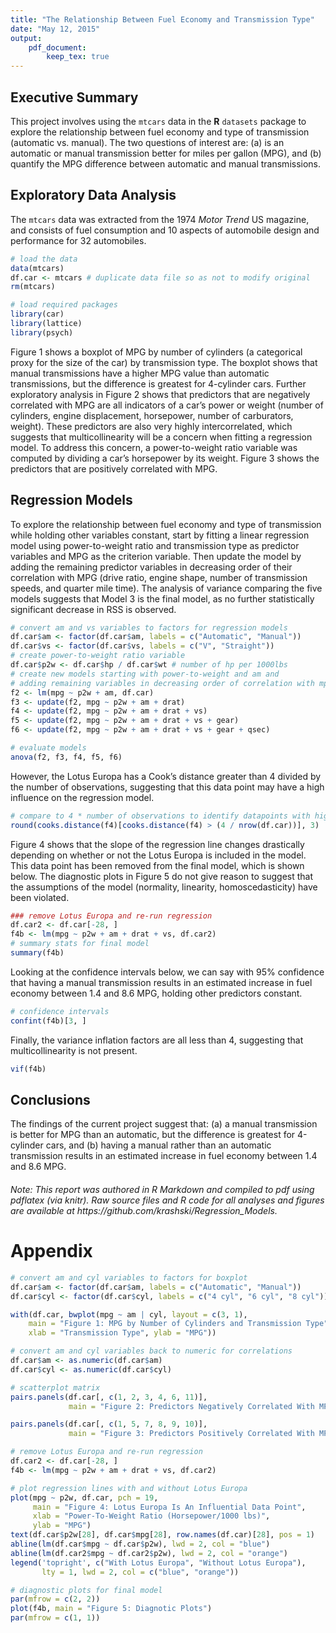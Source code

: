 ```yaml
---
title: "The Relationship Between Fuel Economy and Transmission Type"
date: "May 12, 2015"
output: 
    pdf_document:
        keep_tex: true
---
```

## Executive Summary
This project involves using the `mtcars` data in the **R** `datasets` package to explore the relationship between fuel economy and type of transmission (automatic vs. manual). The two questions of interest are: (a) is an automatic or manual transmission better for miles per gallon (MPG), and (b) quantify the MPG difference between automatic and manual transmissions.

## Exploratory Data Analysis
The `mtcars` data was extracted from the 1974 *Motor Trend* US magazine, and consists of fuel consumption and 10 aspects of automobile design and performance for 32 automobiles. 
```r
# load the data
data(mtcars)
df.car <- mtcars # duplicate data file so as not to modify original
rm(mtcars)

# load required packages
library(car)
library(lattice)
library(psych)
```
Figure 1 shows a boxplot of MPG by number of cylinders (a categorical proxy for the size of the car) by transmission type. The boxplot shows that manual transmissions have a higher MPG value than automatic transmissions, but the difference is greatest for 4-cylinder cars. 
Further exploratory analysis in Figure 2 shows that predictors that are negatively correlated with MPG are all indicators of a car's power or weight (number of cylinders, engine displacement, horsepower, number of carburators, weight). These predictors are also very highly intercorrelated, which suggests that multicollinearity will be a concern when fitting a regression model. To address this concern, a power-to-weight ratio variable was computed by dividing a car's horsepower by its weight. Figure 3 shows the predictors that are positively correlated with MPG.

## Regression Models
To explore the relationship between fuel economy and type of transmission while holding other variables constant, start by fitting a linear regression model using power-to-weight ratio and transmission type as predictor variables and MPG as the criterion variable. Then update the model by adding the remaining predictor variables in decreasing order of their correlation with MPG (drive ratio, engine shape, number of transmission speeds, and quarter mile time). The analysis of variance comparing the five models suggests that Model 3 is the final model, as no further statistically significant decrease in RSS is observed.
```r
# convert am and vs variables to factors for regression models
df.car$am <- factor(df.car$am, labels = c("Automatic", "Manual"))
df.car$vs <- factor(df.car$vs, labels = c("V", "Straight"))
# create power-to-weight ratio variable
df.car$p2w <- df.car$hp / df.car$wt # number of hp per 1000lbs
# create new models starting with power-to-weight and am and 
# adding remaining variables in decreasing order of correlation with mpg
f2 <- lm(mpg ~ p2w + am, df.car)
f3 <- update(f2, mpg ~ p2w + am + drat)
f4 <- update(f2, mpg ~ p2w + am + drat + vs)
f5 <- update(f2, mpg ~ p2w + am + drat + vs + gear)
f6 <- update(f2, mpg ~ p2w + am + drat + vs + gear + qsec)

# evaluate models
anova(f2, f3, f4, f5, f6)
```
However, the Lotus Europa has a Cook's distance greater than 4 divided by the number of observations, suggesting that this data point may have a high influence on the regression model.
```r
# compare to 4 * number of observations to identify datapoints with high influence
round(cooks.distance(f4)[cooks.distance(f4) > (4 / nrow(df.car))], 3)
```
Figure 4 shows that the slope of the regression line changes drastically depending on whether or not the Lotus Europa is included in the model. This data point has been removed from the final model, which is shown below. The diagnostic plots in Figure 5 do not give reason to suggest that the assumptions of the model (normality, linearity, homoscedasticity) have been violated.
```r
### remove Lotus Europa and re-run regression
df.car2 <- df.car[-28, ]
f4b <- lm(mpg ~ p2w + am + drat + vs, df.car2)
# summary stats for final model
summary(f4b)
```
Looking at the confidence intervals below, we can say with 95% confidence that having a manual transmission results in an estimated increase in fuel economy between 1.4 and 8.6 MPG, holding other predictors constant.
```r
# confidence intervals
confint(f4b)[3, ]
```
Finally, the variance inflation factors are all less than 4, suggesting that multicollinearity is not present.
```r
vif(f4b)
```

## Conclusions
The findings of the current project suggest that: (a) a manual transmission is better for MPG than an automatic, but the difference is greatest for 4-cylinder cars, and (b) having a manual rather than an automatic transmission results in an estimated increase in fuel economy between 1.4 and 8.6 MPG.

###### Note: This report was authored in R Markdown and compiled to pdf using pdflatex (via knitr). Raw source files and R code for all analyses and figures are available at https://github.com/krashski/Regression_Models.

# Appendix

```r
# convert am and cyl variables to factors for boxplot
df.car$am <- factor(df.car$am, labels = c("Automatic", "Manual"))
df.car$cyl <- factor(df.car$cyl, labels = c("4 cyl", "6 cyl", "8 cyl"))

with(df.car, bwplot(mpg ~ am | cyl, layout = c(3, 1),
    main = "Figure 1: MPG by Number of Cylinders and Transmission Type",
    xlab = "Transmission Type", ylab = "MPG"))
```

```r
# convert am and cyl variables back to numeric for correlations
df.car$am <- as.numeric(df.car$am)
df.car$cyl <- as.numeric(df.car$cyl)

# scatterplot matrix
pairs.panels(df.car[, c(1, 2, 3, 4, 6, 11)], 
             main = "Figure 2: Predictors Negatively Correlated With MPG")
```

```r
pairs.panels(df.car[, c(1, 5, 7, 8, 9, 10)], 
             main = "Figure 3: Predictors Positively Correlated With MPG")
```

```r
# remove Lotus Europa and re-run regression
df.car2 <- df.car[-28, ]
f4b <- lm(mpg ~ p2w + am + drat + vs, df.car2)

# plot regression lines with and without Lotus Europa
plot(mpg ~ p2w, df.car, pch = 19, 
     main = "Figure 4: Lotus Europa Is An Influential Data Point",
     xlab = "Power-To-Weight Ratio (Horsepower/1000 lbs)",
     ylab = "MPG")
text(df.car$p2w[28], df.car$mpg[28], row.names(df.car)[28], pos = 1)
abline(lm(df.car$mpg ~ df.car$p2w), lwd = 2, col = "blue")
abline(lm(df.car2$mpg ~ df.car2$p2w), lwd = 2, col = "orange")
legend('topright', c("With Lotus Europa", "Without Lotus Europa"),
       lty = 1, lwd = 2, col = c("blue", "orange"))
```

```r
# diagnostic plots for final model
par(mfrow = c(2, 2))
plot(f4b, main = "Figure 5: Diagnotic Plots")
par(mfrow = c(1, 1))
```
